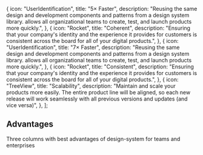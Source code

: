 

  {
    icon: "UserIdentification",
    title: "5× Faster",
    description:
      "Reusing the same design and development components and patterns from a design system library. allows all organizational teams to create, test, and launch products more quickly.",
  },
  {
    icon: "Rocket",
    title: "Coherent",
    description:
      "Ensuring that your company's identity and the experience it provides for customers is consistent across the board for all of your digital products.",
  },
  {
    icon: "UserIdentification",
    title: "7× Faster",
    description:
      "Reusing the same design and development components and patterns from a design system library. allows all organizational teams to create, test, and launch products more quickly.",
  },
  {
    icon: "Rocket",
    title: "Consistent",
    description:
      "Ensuring that your company's identity and the experience it provides for customers is consistent across the board for all of your digital products.",
  },
  {
    icon: "TreeView",
    title: "Scalability",
    description:
      "Maintain and scale your products more easily. The entire product line will be aligned, so each new release will work seamlessly with all previous versions and updates (and vice versa)",
  },
];

<Meta title="Components/Advantages" />

## Advantages

Three columns with best advantages of design-system for teams and enterprises

<Canvas>
  <Story name="Dark">
    <Advantages colorSchema="dark" content={CONTENT.slice(2)} />
  </Story>
  <Story name="Light">
    <Advantages colorSchema="light" content={CONTENT} />
  </Story>
</Canvas>

<ArgsTable of={ProfileCard} />
